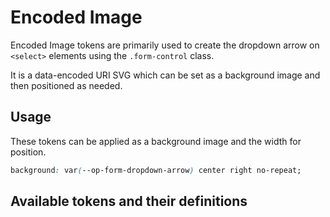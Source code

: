 
<Meta title="Tokens/Encoded Image" />

# Encoded Image

Encoded Image tokens are primarily used to create the dropdown arrow on `<select>` elements using the `.form-control` class.

It is a data-encoded URI SVG which can be set as a background image and then positioned as needed.

<Canvas>
  <Story id="components-form-select--default" />
</Canvas>

## Usage

These tokens can be applied as a background image and the width for position.

```css
background: var(--op-form-dropdown-arrow) center right no-repeat;
```

## Available tokens and their definitions

<DesignTokenDocBlock categoryName="Encoded Images" viewType="card" />
